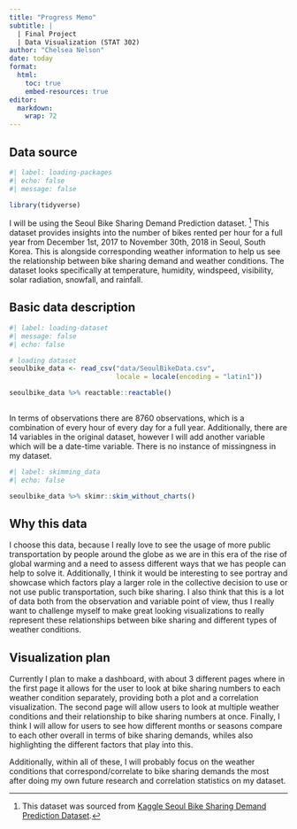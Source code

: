 ```yaml
---
title: "Progress Memo"
subtitle: |
  | Final Project 
  | Data Visualization (STAT 302)
author: "Chelsea Nelson"
date: today
format:
  html:
    toc: true
    embed-resources: true
editor: 
  markdown: 
    wrap: 72
---
```


## Data source

```r
#| label: loading-packages
#| echo: false
#| message: false

library(tidyverse)
```

I will be using the Seoul Bike Sharing Demand Prediction dataset. [^1]
This dataset provides insights into the number of bikes rented per hour
for a full year from December 1st, 2017 to November 30th, 2018 in Seoul,
South Korea. This is alongside corresponding weather information to help
us see the relationship between bike sharing demand and weather
conditions. The dataset looks specifically at temperature, humidity,
windspeed, visibility, solar radiation, snowfall, and rainfall.

[^1]: This dataset was sourced from [Kaggle Seoul Bike Sharing Demand Prediction Dataset](https://www.kaggle.com/datasets/joebeachcapital/seoul-bike-sharing/data).

## Basic data description

```r
#| label: loading-dataset
#| message: false
#| echo: false

# loading dataset
seoulbike_data <- read_csv("data/SeoulBikeData.csv",  
                           locale = locale(encoding = "latin1"))

seoulbike_data %>% reactable::reactable()
 

```

In terms of observations there are 8760 observations, which is a
combination of every hour of every day for a full year. Additionally,
there are 14 variables in the original dataset, however I will add
another variable which will be a date-time variable. There is no
instance of missingness in my dataset.

```r
#| label: skimming_data 
#| echo: false

seoulbike_data %>% skimr::skim_without_charts() 
```

## Why this data

I choose this data, because I really love to see the usage of more
public transportation by people around the globe as we are in this era
of the rise of global warming and a need to assess different ways that
we has people can help to solve it. Additionally, I think it would be
interesting to see portray and showcase which factors play a larger role
in the collective decision to use or not use public transportation, such
bike sharing. I also think that this is a lot of data both from the
observation and variable point of view, thus I really want to challenge
myself to make great looking visualizations to really represent these
relationships between bike sharing and different types of weather
conditions.

## Visualization plan

Currently I plan to make a dashboard, with about 3 different pages where
in the first page it allows for the user to look at bike sharing numbers
to each weather condition separately, providing both a plot and a
correlation visualization. The second page will allow users to look at
multiple weather conditions and their relationship to bike sharing
numbers at once. Finally, I think I will allow for users to see how
different months or seasons compare to each other overall in terms of
bike sharing demands, whiles also highlighting the different factors
that play into this.

Additionally, within all of these, I will probably focus on the weather
conditions that correspond/correlate to bike sharing demands the most
after doing my own future research and correlation statistics on my
dataset.
